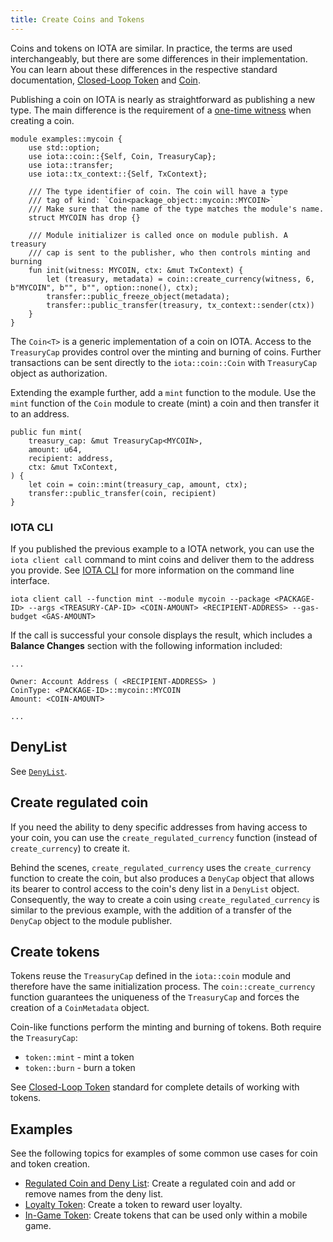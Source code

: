 ```yaml
---
title: Create Coins and Tokens
---
```


Coins and tokens on IOTA are similar. In practice, the terms are used interchangeably, but there are some differences in their implementation. You can learn about these differences in the respective standard documentation, [Closed-Loop Token](../../standards/closed-loop-token.mdx) and [Coin](../../standards/coin.mdx).

Publishing a coin on IOTA is nearly as straightforward as publishing a new type. The main difference is the requirement of a [one-time witness](../iota-move-concepts/one-time-witness.mdx) when creating a coin.

```move
module examples::mycoin {
    use std::option;
    use iota::coin::{Self, Coin, TreasuryCap};
    use iota::transfer;
    use iota::tx_context::{Self, TxContext};

    /// The type identifier of coin. The coin will have a type
    /// tag of kind: `Coin<package_object::mycoin::MYCOIN>`
    /// Make sure that the name of the type matches the module's name.
    struct MYCOIN has drop {}

    /// Module initializer is called once on module publish. A treasury
    /// cap is sent to the publisher, who then controls minting and burning
    fun init(witness: MYCOIN, ctx: &mut TxContext) {
        let (treasury, metadata) = coin::create_currency(witness, 6, b"MYCOIN", b"", b"", option::none(), ctx);
        transfer::public_freeze_object(metadata);
        transfer::public_transfer(treasury, tx_context::sender(ctx))
    }
}
```

The `Coin<T>` is a generic implementation of a coin on IOTA. Access to the `TreasuryCap` provides control over the minting and burning of coins. Further transactions can be sent directly to the `iota::coin::Coin` with `TreasuryCap` object as authorization.

Extending the example further, add a `mint` function to the module. Use the `mint` function of the `Coin` module to create (mint) a coin and then transfer it to an address. 

```move
public fun mint(
    treasury_cap: &mut TreasuryCap<MYCOIN>, 
    amount: u64, 
    recipient: address, 
    ctx: &mut TxContext,
) {
    let coin = coin::mint(treasury_cap, amount, ctx);
    transfer::public_transfer(coin, recipient)
}
``` 

### IOTA CLI

If you published the previous example to a IOTA network, you can use the `iota client call` command to mint coins and deliver them to the address you provide. See [IOTA CLI](../../../references/cli.mdx) for more information on the command line interface.

```shell
iota client call --function mint --module mycoin --package <PACKAGE-ID> --args <TREASURY-CAP-ID> <COIN-AMOUNT> <RECIPIENT-ADDRESS> --gas-budget <GAS-AMOUNT>
```

If the call is successful your console displays the result, which includes a **Balance Changes** section with the following information included:

```shell
...

Owner: Account Address ( <RECIPIENT-ADDRESS> ) 
CoinType: <PACKAGE-ID>::mycoin::MYCOIN 
Amount: <COIN-AMOUNT>

...
```

## DenyList

See [`DenyList`](../create-coin/regulated.mdx#deny-list).

## Create regulated coin

If you need the ability to deny specific addresses from having access to your coin, you can use the `create_regulated_currency` function (instead of `create_currency`) to create it.

Behind the scenes, `create_regulated_currency` uses the `create_currency` function to create the coin, but also produces a `DenyCap` object that allows its bearer to control access to the coin's deny list in a `DenyList` object. Consequently, the way to create a coin using `create_regulated_currency` is similar to the previous example, with the addition of a transfer of the `DenyCap` object to the module publisher.

## Create tokens

Tokens reuse the `TreasuryCap` defined in the `iota::coin` module and therefore have the same initialization process. The `coin::create_currency` function guarantees the uniqueness of the `TreasuryCap` and forces the creation of a `CoinMetadata` object.

Coin-like functions perform the minting and burning of tokens. Both require the `TreasuryCap`:

- `token::mint` - mint a token
- `token::burn` - burn a token

See [Closed-Loop Token](../../standards/closed-loop-token.mdx) standard for complete details of working with tokens.

## Examples

See the following topics for examples of some common use cases for coin and token creation.

- [Regulated Coin and Deny List](regulated.mdx): Create a regulated coin and add or remove names from the deny list.
- [Loyalty Token](loyalty.mdx): Create a token to reward user loyalty.
- [In-Game Token](in-game-token.mdx): Create tokens that can be used only within a mobile game.
